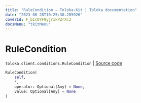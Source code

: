 ```yaml
---
title: "RuleCondition — Toloka-Kit | Toloka documentation"
date: "2023-08-28T10:25:30.205926"
coverId: F_bIcOYF9yjrxkPZrXc3
docsMenu: "tkitMenu"
---
```


# RuleCondition

`toloka.client.conditions.RuleCondition` | [Source code](https://github.com/Toloka/toloka-kit/blob/v1.2.1/src/client/conditions.py#L69)

```python
RuleCondition(
    self,
    *,
    operator: Optional[Any] = None,
    value: Optional[Any] = None
)
```